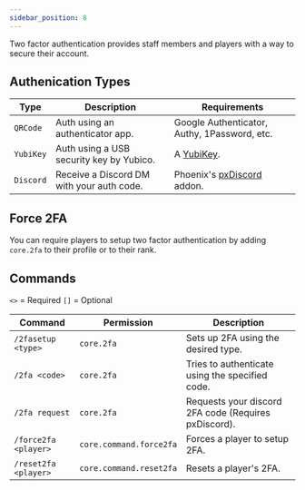 ```yaml
---
sidebar_position: 8
---
```


Two factor authentication provides staff members and players with a way to secure their account.

## Authenication Types

Type      | Description                               | Requirements
--------- | ----------------------------------------- | -----------------------------------------------------------------
`QRCode`  | Auth using an authenticator app.          | Google Authenticator, Authy, 1Password, etc.
`YubiKey` | Auth using a USB security key by Yubico.  | A [YubiKey](https://www.yubico.com/products/yubikey-5-overview/).
`Discord` | Receive a Discord DM with your auth code. | Phoenix's [pxDiscord](https://refinedev.xyz/resources/pxdiscord.23) addon.

## Force 2FA

You can require players to setup two factor authentication by adding `core.2fa` to their profile or to their rank.

## Commands

`<>` = Required `[]` = Optional

Command              | Permission              | Description
-------------------- | ----------------------- | ----------------------------------------------------
`/2fasetup <type>`   | `core.2fa`              | Sets up 2FA using the desired type.
`/2fa <code>`        | `core.2fa`              | Tries to authenticate using the specified code.
`/2fa request`       | `core.2fa`              | Requests your discord 2FA code (Requires pxDiscord).
`/force2fa <player>` | `core.command.force2fa` | Forces a player to setup 2FA.
`/reset2fa <player>` | `core.command.reset2fa` | Resets a player's 2FA.
